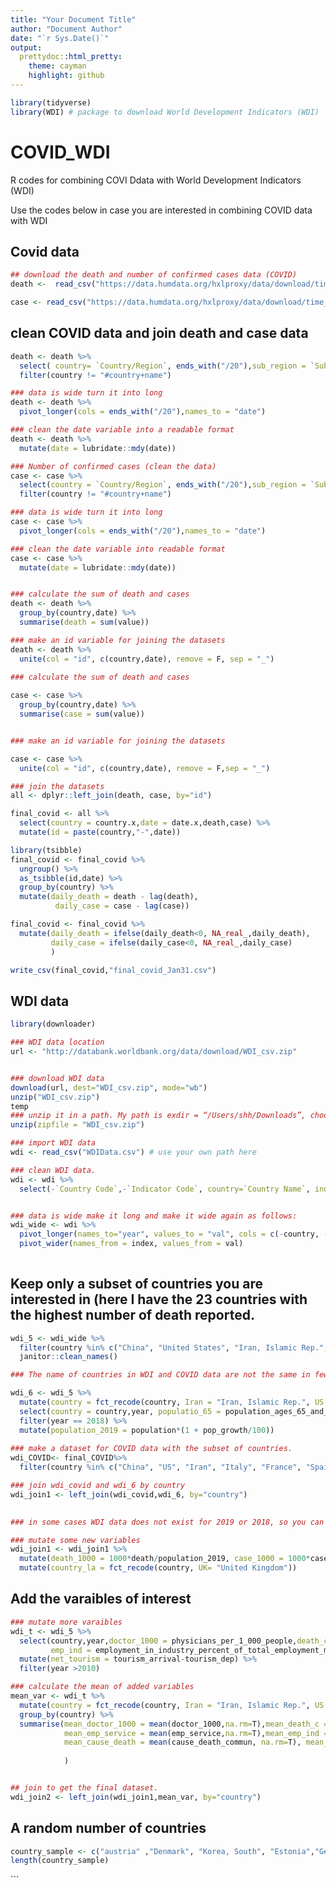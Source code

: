 ```yaml
---
title: "Your Document Title"
author: "Document Author"
date: "`r Sys.Date()`"
output:
  prettydoc::html_pretty:
    theme: cayman
    highlight: github
---
```


```r
library(tidyverse)
library(WDI) # package to download World Development Indicators (WDI)
```


# COVID_WDI

R codes for combining COVI Ddata with World Development Indicators (WDI)

Use the codes below in case you are interested in combining COVID data with WDI



## Covid data
```r

## download the death and number of confirmed cases data (COVID)
death <-  read_csv("https://data.humdata.org/hxlproxy/data/download/time_series_covid19_deaths_global_iso3_regions.csv?dest=data_edit&filter01=merge&merge-url01=https%3A%2F%2Fdocs.google.com%2Fspreadsheets%2Fd%2Fe%2F2PACX-1vTglKQRXpkKSErDiWG6ycqEth32MY0reMuVGhaslImLjfuLU0EUgyyu2e-3vKDArjqGX7dXEBV8FJ4f%2Fpub%3Fgid%3D1326629740%26single%3Dtrue%26output%3Dcsv&merge-keys01=%23country%2Bname&merge-tags01=%23country%2Bcode%2C%23region%2Bmain%2Bcode%2C%23region%2Bmain%2Bname%2C%23region%2Bsub%2Bcode%2C%23region%2Bsub%2Bname%2C%23region%2Bintermediate%2Bcode%2C%23region%2Bintermediate%2Bname&filter02=merge&merge-url02=https%3A%2F%2Fdocs.google.com%2Fspreadsheets%2Fd%2Fe%2F2PACX-1vTglKQRXpkKSErDiWG6ycqEth32MY0reMuVGhaslImLjfuLU0EUgyyu2e-3vKDArjqGX7dXEBV8FJ4f%2Fpub%3Fgid%3D398158223%26single%3Dtrue%26output%3Dcsv&merge-keys02=%23adm1%2Bname&merge-tags02=%23country%2Bcode%2C%23region%2Bmain%2Bcode%2C%23region%2Bmain%2Bname%2C%23region%2Bsub%2Bcode%2C%23region%2Bsub%2Bname%2C%23region%2Bintermediate%2Bcode%2C%23region%2Bintermediate%2Bname&merge-replace02=on&merge-overwrite02=on&tagger-match-all=on&tagger-01-header=province%2Fstate&tagger-01-tag=%23adm1%2Bname&tagger-02-header=country%2Fregion&tagger-02-tag=%23country%2Bname&tagger-03-header=lat&tagger-03-tag=%23geo%2Blat&tagger-04-header=long&tagger-04-tag=%23geo%2Blon&header-row=1&url=https%3A%2F%2Fraw.githubusercontent.com%2FCSSEGISandData%2FCOVID-19%2Fmaster%2Fcsse_covid_19_data%2Fcsse_covid_19_time_series%2Ftime_series_covid19_deaths_global.csv")

case <- read_csv("https://data.humdata.org/hxlproxy/data/download/time_series_covid19_confirmed_global_iso3_regions.csv?dest=data_edit&filter01=merge&merge-url01=https%3A%2F%2Fdocs.google.com%2Fspreadsheets%2Fd%2Fe%2F2PACX-1vTglKQRXpkKSErDiWG6ycqEth32MY0reMuVGhaslImLjfuLU0EUgyyu2e-3vKDArjqGX7dXEBV8FJ4f%2Fpub%3Fgid%3D1326629740%26single%3Dtrue%26output%3Dcsv&merge-keys01=%23country%2Bname&merge-tags01=%23country%2Bcode%2C%23region%2Bmain%2Bcode%2C%23region%2Bmain%2Bname%2C%23region%2Bsub%2Bcode%2C%23region%2Bsub%2Bname%2C%23region%2Bintermediate%2Bcode%2C%23region%2Bintermediate%2Bname&filter02=merge&merge-url02=https%3A%2F%2Fdocs.google.com%2Fspreadsheets%2Fd%2Fe%2F2PACX-1vTglKQRXpkKSErDiWG6ycqEth32MY0reMuVGhaslImLjfuLU0EUgyyu2e-3vKDArjqGX7dXEBV8FJ4f%2Fpub%3Fgid%3D398158223%26single%3Dtrue%26output%3Dcsv&merge-keys02=%23adm1%2Bname&merge-tags02=%23country%2Bcode%2C%23region%2Bmain%2Bcode%2C%23region%2Bmain%2Bname%2C%23region%2Bsub%2Bcode%2C%23region%2Bsub%2Bname%2C%23region%2Bintermediate%2Bcode%2C%23region%2Bintermediate%2Bname&merge-replace02=on&merge-overwrite02=on&tagger-match-all=on&tagger-01-header=province%2Fstate&tagger-01-tag=%23adm1%2Bname&tagger-02-header=country%2Fregion&tagger-02-tag=%23country%2Bname&tagger-03-header=lat&tagger-03-tag=%23geo%2Blat&tagger-04-header=long&tagger-04-tag=%23geo%2Blon&header-row=1&url=https%3A%2F%2Fraw.githubusercontent.com%2FCSSEGISandData%2FCOVID-19%2Fmaster%2Fcsse_covid_19_data%2Fcsse_covid_19_time_series%2Ftime_series_covid19_confirmed_global.csv")


```



## clean COVID data and join death and case data 
```r

death <- death %>%
  select( country= `Country/Region`, ends_with("/20"),sub_region = `Sub-region Name`) %>%
  filter(country != "#country+name")

### data is wide turn it into long
death <- death %>%
  pivot_longer(cols = ends_with("/20"),names_to = "date") 

### clean the date variable into a readable format
death <- death %>%
  mutate(date = lubridate::mdy(date)) 

### Number of confirmed cases (clean the data)
case <- case %>%
  select(country = `Country/Region`, ends_with("/20"),sub_region = `Sub-region Name`) %>%
  filter(country != "#country+name")

### data is wide turn it into long
case <- case %>%
  pivot_longer(cols = ends_with("/20"),names_to = "date")

### clean the date variable into readable format
case <- case %>%
  mutate(date = lubridate::mdy(date)) 


### calculate the sum of death and cases
death <- death %>% 
  group_by(country,date) %>%
  summarise(death = sum(value))

### make an id variable for joining the datasets
death <- death %>% 
  unite(col = "id", c(country,date), remove = F, sep = "_")
 
### calculate the sum of death and cases

case <- case %>% 
  group_by(country,date) %>%
  summarise(case = sum(value)) 


### make an id variable for joining the datasets

case <- case %>%  
  unite(col = "id", c(country,date), remove = F,sep = "_")

### join the datasets
all <- dplyr::left_join(death, case, by="id")

final_covid <- all %>%
  select(country = country.x,date = date.x,death,case) %>%
  mutate(id = paste(country,"-",date))

library(tsibble)
final_covid <- final_covid %>%
  ungroup() %>%
  as_tsibble(id,date) %>%
  group_by(country) %>%
  mutate(daily_death = death - lag(death), 
          daily_case = case - lag(case))

final_covid <- final_covid %>%
  mutate(daily_death = ifelse(daily_death<0, NA_real_,daily_death),
         daily_case = ifelse(daily_case<0, NA_real_,daily_case)
         )

write_csv(final_covid,"final_covid_Jan31.csv")

```




## WDI data

```r


library(downloader)

### WDI data location
url <- "http://databank.worldbank.org/data/download/WDI_csv.zip"


### download WDI data
download(url, dest="WDI_csv.zip", mode="wb") 
unzip("WDI_csv.zip")
temp
### unzip it in a path. My path is exdir = “/Users/shh/Downloads”, choose yours 
unzip(zipfile = "WDI_csv.zip")

### import WDI data
wdi <- read_csv("WDIData.csv") # use your own path here 

### clean WDI data. 
wdi <- wdi %>% 
  select(-`Country Code`,-`Indicator Code`, country=`Country Name`, index= `Indicator Name`) 


### data is wide make it long and make it wide again as follows:
wdi_wide <- wdi %>%
  pivot_longer(names_to="year", values_to = "val", cols = c(-country, -index)) %>%
  pivot_wider(names_from = index, values_from = val)
 
```



## Keep only a subset of countries you are interested in (here I have the 23 countries with the highest number of death reported. 

```r

wdi_5 <- wdi_wide %>%
  filter(country %in% c("China", "United States", "Iran, Islamic Rep.", "Russia", "Italy", "France", "Spain", "United Kingdom", "Belgium", "Germany", "Netherlands", "Brazil" , "Turkey", "Sweden", "Canada", "Switzerland", "Mexico", "Ireland", "Portugal","Russian Federation", "Ecuador","Romania","Austria","Poland")) %>%
  janitor::clean_names()

### The name of countries in WDI and COVID data are not the same in few cases.  Make few changes in the names of countries for joining with COVID data. Also here I only selected a subset of variables from WDI. 

wdi_6 <- wdi_5 %>%
  mutate(country = fct_recode(country, Iran = "Iran, Islamic Rep.", US = "United States", Russia = "Russian Federation")) %>%
  select(country = country,year, populatio_65 = population_ages_65_and_above_percent_of_total_population, population = population_total, pop_growth = population_growth_annual_percent) %>% 
  filter(year == 2018) %>%
  mutate(population_2019 = population*(1 + pop_growth/100))
  
### make a dataset for COVID data with the subset of countries. 
wdi_COVID<- final_COVID%>%
  filter(country %in% c("China", "US", "Iran", "Italy", "France", "Spain", "United Kingdom", "Belgium", "Germany", "Netherlands", "Brazil" , "Turkey", "Sweden", "Canada", "Switzerland", "Mexico", "Ireland", "Portugal","Russia", "Ecuador","Romania","Austria","Poland"), date == "2020-04-24") 

### join wdi_covid and wdi_6 by country
wdi_join1 <- left_join(wdi_covid,wdi_6, by="country")
 

### in some cases WDI data does not exist for 2019 or 2018, so you can use the average values since a date where the data is available (here I chose 2010). 

### mutate some new variables 
wdi_join1 <- wdi_join1 %>%
  mutate(death_1000 = 1000*death/population_2019, case_1000 = 1000*case/population_2019) %>%
  mutate(country_la = fct_recode(country, UK= "United Kingdom"))
```


## Add the varaibles of interest
```r

### mutate more varaibles
wdi_t <- wdi_5 %>%
  select(country,year,doctor_1000 = physicians_per_1_000_people,death_crude = death_rate_crude_per_1_000_people,emp_service =employment_in_services_percent_of_total_employment_modeled_ilo_estimate, 
         emp_ind = employment_in_industry_percent_of_total_employment_modeled_ilo_estimate,smoking_percent = smoking_prevalence_total_ages_15, tourism_arrival = international_tourism_number_of_arrivals, tourism_dep = international_tourism_number_of_departures, diabetes_prev = diabetes_prevalence_percent_of_population_ages_20_to_79,cause_death_commun = cause_of_death_by_communicable_diseases_and_maternal_prenatal_and_nutrition_conditions_percent_of_total) %>%
  mutate(net_tourism = tourism_arrival-tourism_dep) %>%
  filter(year >2010)

### calculate the mean of added variables
mean_var <- wdi_t %>%
  mutate(country = fct_recode(country, Iran = "Iran, Islamic Rep.", US = "United States", Russia = "Russian Federation")) %>%
  group_by(country) %>%
  summarise(mean_doctor_1000 = mean(doctor_1000,na.rm=T),mean_death_c = mean(death_crude,na.rm=T),
            mean_emp_service = mean(emp_service,na.rm=T),mean_emp_ind = mean(emp_ind, na.rm=T), mean_smoking = mean(smoking_percent, na.rm=T), mean_tourism_arr =mean( tourism_arrival,na.rm=T), mean_tourism_dep = mean(tourism_dep,na.rm=T ), mean_net_tourism = mean(net_tourism,na.rm=T), 
            mean_cause_death = mean(cause_death_commun, na.rm=T), mean_diabetes = mean(diabetes_prev, na.rm=T)
            
            )


## join to get the final dataset. 
wdi_join2 <- left_join(wdi_join1,mean_var, by="country")
```


## A random number of countries
```r

country_sample <- c("austria" ,"Denmark", "Korea, South", "Estonia","Germany","Poland", "Bulgaria", "Estonia","Venezuela","El Salvador" ,"Cuba", "Slovenia" ,"Switzerland", "Uzbekistan",  "Iraq" ,"Ireland" , "Norway","Russia" ,"Ireland" ,"South Africa" ,"Canada" ,"Portugal" ,"Australia","Jordan","Saudi Arabia" ,"Japan","Armenia",   "Cyprus",  "Bolivia"   , "Kuwait", "Finland","Israel" ,"France","Lithuania","Iran", "Brazil" ,"Morocco" ,"Qatar","US","United Arab Emirates","New Zealand","Nigeria" , "Kenya","Italy" ,"India" ,"Sweden", "Georgia", "Spain" ,"Latvia","Belgium","Kuwait","Croatia" ,"Philippines","Luxembourg" ,"Kazakhstan")  
length(country_sample)


```
```


